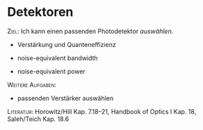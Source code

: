 # Detektoren

[Ziel:]{.smallcaps} Ich kann einen passenden Photodetektor *auswählen*.

-   Verstärkung und Quanteneffizienz

-   noise-equivalent bandwidth

-   noise-equivalent power

[Weitere Aufgaben:]{.smallcaps}

-   passenden Verstärker auswählen

[Literatur:]{.smallcaps} Horowitz/Hill Kap. 7.18--21, Handbook of Optics
I Kap. 18, Saleh/Teich Kap. 18.6
